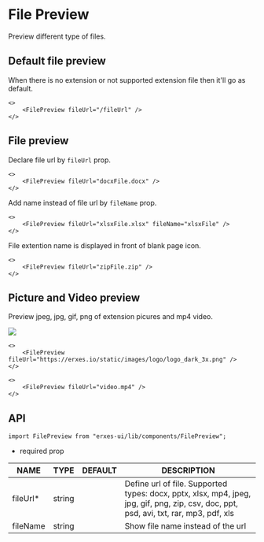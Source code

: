 # File Preview
Preview different type of files.

## **Default file preview**
When there is no extension or not supported extension file then it'll go as default.
```tsx
<>
	<FilePreview fileUrl="/fileUrl" />
</>
```

## **File preview**
Declare file url by `fileUrl` prop.

```tsx
<>
	<FilePreview fileUrl="docxFile.docx" />
</>
```

Add name instead of file url by `fileName` prop.

```tsx
<>
	<FilePreview fileUrl="xlsxFile.xlsx" fileName="xlsxFile" />
</>
```

File extention name is displayed in front of blank page icon.

```tsx
<>
	<FilePreview fileUrl="zipFile.zip" />
</>
```

## **Picture and Video preview**
Preview jpeg, jpg, gif, png of extension picures and mp4 video.

![](https://erxes.io/static/images/logo/logo_dark_3x.png)
```tsx
<>
	<FilePreview fileUrl="https://erxes.io/static/images/logo/logo_dark_3x.png" />
</>
```

```tsx
<>
	<FilePreview fileUrl="video.mp4" />
</>
```

## **API**

```tsx
import FilePreview from "erxes-ui/lib/components/FilePreview";
```
* required prop

| NAME | TYPE | DEFAULT | DESCRIPTION |
| ---| --- | ---| --- |
| fileUrl*	 | string |  | Define url of file. Supported types: docx, pptx, xlsx, mp4, jpeg, jpg, gif, png, zip, csv, doc, ppt, psd, avi, txt, rar, mp3, pdf, xls |
| fileName | string |  | Show file name instead of the url |


